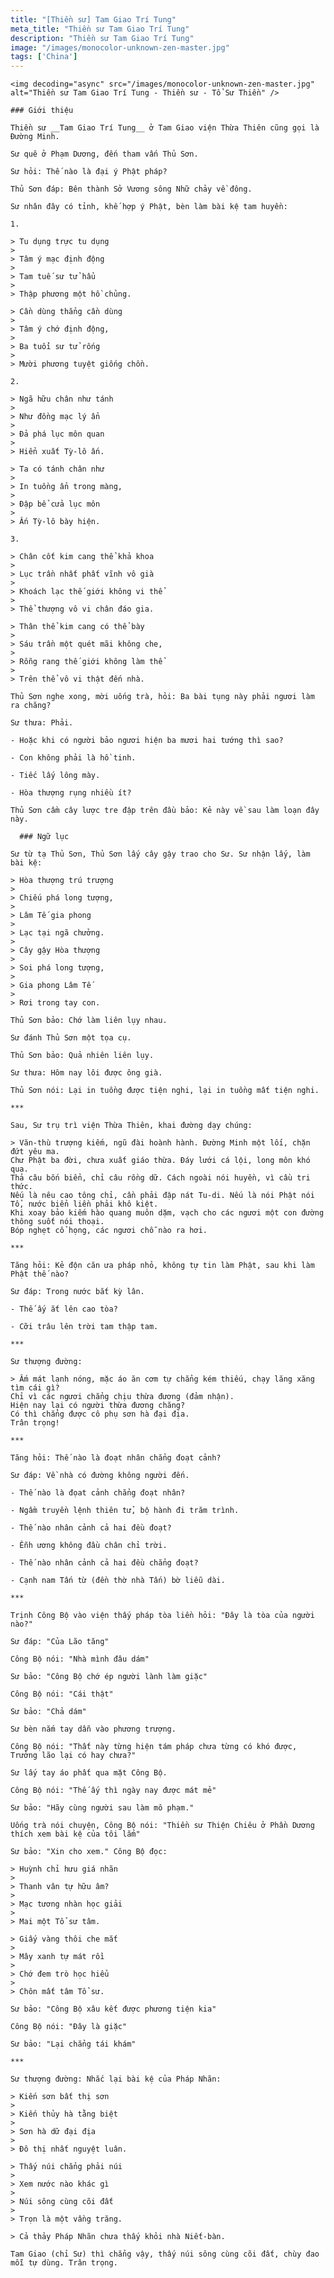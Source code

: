 ```yaml
---
title: "[Thiền sư] Tam Giao Trí Tung"
meta_title: "Thiền sư Tam Giao Trí Tung"
description: "Thiền sư Tam Giao Trí Tung"
image: "/images/monocolor-unknown-zen-master.jpg"
tags: ['China']
---
```


<div className="grid xl:grid-cols-8 lg:grid-cols-8 md:grid-cols-2 sm:grid-cols-2 xs:grid-cols-1 gap-8 bg-body dark:bg-darkmode-body">

  <div className="lg:col-span-3 md:col-span-1">

    <img decoding="async" src="/images/monocolor-unknown-zen-master.jpg" alt="Thiền sư Tam Giao Trí Tung - Thiền sư - Tổ Sư Thiền" />

    ### Giới thiệu

    Thiền sư __Tam Giao Trí Tung__ ở Tam Giao viện Thừa Thiên cũng gọi là Đường Minh.

    Sư quê ở Phạm Dương, đến tham vấn Thủ Sơn.

    Sư hỏi: Thế nào là đại ý Phật pháp?

    Thủ Sơn đáp: Bên thành Sở Vương sông Nhữ chảy về đông.

    Sư nhân đây có tỉnh, khế hợp ý Phật, bèn làm bài kệ tam huyền:

    1.

    > Tu dụng trực tu dụng
    >
    > Tâm ý mạc định động
    >
    > Tam tuế sư tử hẩu
    >
    > Thập phương một hồ chủng.

    > Cần dùng thẳng cần dùng
    >
    > Tâm ý chớ định động,
    >
    > Ba tuổi sư tử rống
    >
    > Mười phương tuyệt giống chồn.

    2.

    > Ngã hữu chân như tánh
    >
    > Như đồng mạc lý ẩn
    >
    > Đả phá lục môn quan
    >
    > Hiển xuất Tỳ-lô ấn.

    > Ta có tánh chân như
    >
    > In tuồng ẩn trong màng,
    >
    > Đập bể cửa lục môn
    >
    > Ấn Tỳ-lô bày hiện.

    3.

    > Chân cốt kim cang thể khả khoa
    >
    > Lục trần nhất phất vĩnh vô già
    >
    > Khoách lạc thế giới không vi thể
    >
    > Thể thượng vô vi chân đáo gia.

    > Thân thể kim cang có thể bày
    >
    > Sáu trần một quét mãi không che,
    >
    > Rỗng rang thế giới không làm thể
    >
    > Trên thể vô vi thật đến nhà.

    Thủ Sơn nghe xong, mời uống trà, hỏi: Ba bài tụng này phải ngươi làm ra chăng?

    Sư thưa: Phải.

    - Hoặc khi có người bảo ngươi hiện ba mươi hai tướng thì sao?

    - Con không phải là hồ tinh.

    - Tiếc lấy lông mày.

    - Hòa thượng rụng nhiều ít?

    Thủ Sơn cầm cây lược tre đập trên đầu bảo: Kẻ này về sau làm loạn đây này.

  </div>

  <div className="lg:col-span-5 md:col-span-1">

      ### Ngữ lục

    Sư từ tạ Thủ Sơn, Thủ Sơn lấy cây gậy trao cho Sư. Sư nhận lấy, làm bài kệ:

    > Hòa thượng trú trượng
    >
    > Chiếu phá long tượng,
    >
    > Lâm Tế gia phong
    >
    > Lạc tại ngã chưởng.
    >
    > Cây gậy Hòa thượng
    >
    > Soi phá long tượng,
    >
    > Gia phong Lâm Tế
    >
    > Rơi trong tay con.

    Thủ Sơn bảo: Chớ làm liên lụy nhau.

    Sư đánh Thủ Sơn một tọa cụ.

    Thủ Sơn bảo: Quả nhiên liên lụy.

    Sư thưa: Hôm nay lôi được ông già.

    Thủ Sơn nói: Lại in tuồng được tiện nghi, lại in tuồng mất tiện nghi.

    ***

    Sau, Sư trụ trì viện Thừa Thiên, khai đường dạy chúng:

    > Văn-thù trượng kiếm, ngũ đài hoành hành. Đường Minh một lối, chặn đứt yêu ma.
    Chư Phật ba đời, chưa xuất giáo thừa. Đáy lưới cá lội, long môn khó qua.
    Thả câu bốn biển, chỉ câu rồng dữ. Cách ngoài nói huyền, vì cầu tri thức.
    Nếu là nêu cao tông chỉ, cần phải đập nát Tu-di. Nếu là nói Phật nói Tổ, nước biển liền phải khô kiệt.
    Khi xoay bảo kiếm hào quang muôn dặm, vạch cho các ngươi một con đường thông suốt nói thoại.
    Bóp nghẹt cổ họng, các ngươi chỗ nào ra hơi.

    ***

    Tăng hỏi: Kẻ độn căn ưa pháp nhỏ, không tự tin làm Phật, sau khi làm Phật thế nào?

    Sư đáp: Trong nước bắt kỳ lân.

    - Thế ấy ắt lên cao tòa?

    - Cỡi trâu lên trời tam thập tam.

    ***

    Sư thượng đường:

    > Ấm mát lạnh nóng, mặc áo ăn cơm tự chẳng kém thiếu, chạy lăng xăng tìm cái gì?
    Chỉ vì các ngươi chẳng chịu thừa đương (đảm nhận).
    Hiện nay lại có người thừa đương chăng?
    Có thì chẳng được cô phụ sơn hà đại địa.
    Trân trọng!

    ***

    Tăng hỏi: Thế nào là đoạt nhân chẳng đoạt cảnh?

    Sư đáp: Về nhà có đường không người đến.

    - Thế nào là đọat cảnh chẳng đoạt nhân?

    - Ngầm truyền lệnh thiên tử, bộ hành đi trăm trình.

    - Thế nào nhân cảnh cả hai đều đoạt?

    - Ễnh ương không đầu chân chỉ trời.

    - Thế nào nhân cảnh cả hai đều chẳng đoạt?

    - Cạnh nam Tấn từ (đền thờ nhà Tấn) bờ liễu dài.

    ***

    Trịnh Công Bộ vào viện thấy pháp tòa liền hỏi: "Đây là tòa của người nào?"

    Sư đáp: "Của Lão tăng"

    Công Bộ nói: "Nhà mình đâu dám"

    Sư bảo: "Công Bộ chớ ép người lành làm giặc"

    Công Bộ nói: "Cái thật"

    Sư bảo: "Chả dám"

    Sư bèn nắm tay dẫn vào phương trượng.

    Công Bộ nói: "Thất này từng hiện tám pháp chưa từng có khó được, Trưởng lão lại có hay chưa?"

    Sư lấy tay áo phất qua mặt Công Bộ.

    Công Bộ nói: "Thế ấy thì ngày nay được mát mẻ"

    Sư bảo: "Hãy cùng người sau làm mô phạm."

    Uống trà nói chuyện, Công Bộ nói: "Thiền sư Thiện Chiêu ở Phần Dương thích xem bài kệ của tôi lắm"

    Sư bảo: "Xin cho xem." Công Bộ đọc:

    > Huỳnh chỉ hưu giá nhãn
    >
    > Thanh vân tự hữu âm?
    >
    > Mạc tương nhàn học giải
    >
    > Mai một Tổ sư tâm.

    > Giấy vàng thôi che mắt
    >
    > Mây xanh tự mát rồi
    >
    > Chớ đem trò học hiểu
    >
    > Chôn mất tâm Tổ sư.

    Sư bảo: "Công Bộ xâu kết được phương tiện kia"

    Công Bộ nói: "Đây là giặc"

    Sư bảo: "Lại chẳng tái khám"

    ***

    Sư thượng đường: Nhắc lại bài kệ của Pháp Nhãn:

    > Kiến sơn bất thị sơn
    >
    > Kiến thủy hà tằng biệt
    >
    > Sơn hà dữ đại địa
    >
    > Đô thị nhất nguyệt luân.

    > Thấy núi chẳng phải núi
    >
    > Xem nước nào khác gì
    >
    > Núi sông cùng cõi đất
    >
    > Trọn là một vầng trăng.

    > Cả thảy Pháp Nhãn chưa thấy khỏi nhà Niết-bàn.

    Tam Giao (chỉ Sư) thì chẳng vậy, thấy núi sông cùng cõi đất, chùy đao mỗi tự dùng. Trân trọng.



  </div>

</div>
